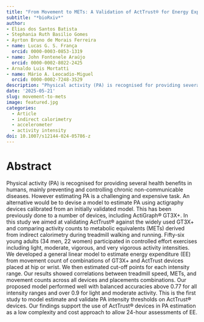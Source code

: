 ```yaml
---
title: "From Movement to METs: A Validation of ActTrust® for Energy Expenditure Estimation and Physical Activity Classification in Young Adults"
subtitle: "*bioRxiv*"
author: 
- Elias dos Santos Batista
- Stephania Ruth Basilio Gomes
- Ayrton Bruno de Morais Ferreira
- name: Lucas G. S. França
  orcid: 0000-0003-0853-1319
- name: John Fontenele Araújo
  orcid: 0000-0002-8022-2425
- Arnaldo Luis Mortatti
- name: Mário A. Leocadio-Miguel
  orcid: 0000-0002-7248-3529
description: "Physical activity (PA) is recognised for providing several health benefits in humans, mainly preventing and controlling chronic non-communicable diseases. However estimating PA is a challenging and expensive task. An alternative would be to devise a model to estimate PA using actigraphy devices calibrated from an initially validated model. This has been previously done to a number of devices, including ActiGraph® GT3X+. In this study we aimed at validating ActTrust® against the widely used GT3X+ and comparing activity counts to metabolic equivalents (METs) derived from indirect calorimetry during treadmill walking and running. Fifty-six young adults (34 men, 22 women) participated in controlled effort exercises including light, moderate, vigorous, and very vigorous activity intensities. We developed a general linear model to estimate energy expenditure (EE) from movement count of combinations of GT3X+ and ActTrust devices placed at hip or wrist. We then estimated cut-off points for each intensity range. Our results showed correlations between treadmill speed, METs, and movement counts across all devices and placements combinations. Our proposed model performed well with balanced accuracies above 0.77 for all intensity ranges and over 0.9 for light and moderate activity. This is the first study to model estimate and validate PA intensity thresholds on ActTrust® devices. Our findings support the use of ActTrust® devices in PA estimation as a low complexity and cost approach to allow 24-hour assessments of EE."
date: '2025-05-21'
slug: movement-to-mets
image: featured.jpg
categories:
  - Article
  - indirect calorimetry
  - accelerometer
  - activity intensity
doi: 10.1007/s12144-024-05786-z
---
```


# Abstract

Physical activity (PA) is recognised for providing several health benefits in humans, mainly preventing and controlling chronic non-communicable diseases. However estimating PA is a challenging and expensive task. An alternative would be to devise a model to estimate PA using actigraphy devices calibrated from an initially validated model. This has been previously done to a number of devices, including ActiGraph® GT3X+. In this study we aimed at validating ActTrust® against the widely used GT3X+ and comparing activity counts to metabolic equivalents (METs) derived from indirect calorimetry during treadmill walking and running. Fifty-six young adults (34 men, 22 women) participated in controlled effort exercises including light, moderate, vigorous, and very vigorous activity intensities. We developed a general linear model to estimate energy expenditure (EE) from movement count of combinations of GT3X+ and ActTrust devices placed at hip or wrist. We then estimated cut-off points for each intensity range. Our results showed correlations between treadmill speed, METs, and movement counts across all devices and placements combinations. Our proposed model performed well with balanced accuracies above 0.77 for all intensity ranges and over 0.9 for light and moderate activity. This is the first study to model estimate and validate PA intensity thresholds on ActTrust® devices. Our findings support the use of ActTrust® devices in PA estimation as a low complexity and cost approach to allow 24-hour assessments of EE.
